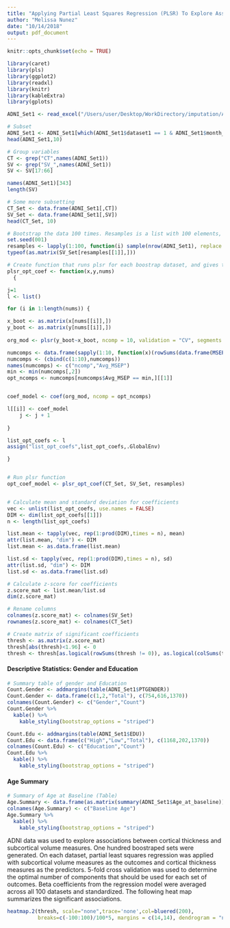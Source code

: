 ```yaml
---
title: "Applying Partial Least Squares Regression (PLSR) To Explore Associations Between Cortical Thickness and SubCortical Volume Using ADNI Data"
author: "Melissa Nunez"
date: "10/14/2018"
output: pdf_document
---
```


```r
knitr::opts_chunk$set(echo = TRUE)
```


```r
library(caret)
library(pls)
library(ggplot2)
library(readxl)
library(knitr)
library(kableExtra)
library(gplots)

ADNI_Set1 <- read_excel("/Users/user/Desktop/WorkDirectory/imputation/ADNI/dataset/ADNI\ 6\ datasets\ creation\ 2018_06_04.xlsx", sheet = 2)

# Subset
ADNI_Set1 <- ADNI_Set1[which(ADNI_Set1$dataset1 == 1 & ADNI_Set1$month_dataset1 == 0),]
head(ADNI_Set1,10)

# Group variables
CT <- grep("CT",names(ADNI_Set1))
SV <- grep("SV_",names(ADNI_Set1))
SV <- SV[17:66]

names(ADNI_Set1)[343]
length(SV)

# Some more subsetting
CT_Set <- data.frame(ADNI_Set1[,CT])
SV_Set <- data.frame(ADNI_Set1[,SV])
head(CT_Set, 10)

```


```r
# Bootstrap the data 100 times. Resamples is a list with 100 elements, each element has the indices of one boostrap set
set.seed(001)
resamples <- lapply(1:100, function(i) sample(nrow(ADNI_Set1), replace = T))
typeof(as.matrix(SV_Set[resamples[[1]],]))

```



```r
# Create function that runs plsr for each boostrap dataset, and gives the beta coefficients  for each regression based on the optimal number of components
plsr_opt_coef <- function(x,y,nums)
  {

j=1
l <- list()

for (i in 1:length(nums)) {

x_boot <- as.matrix(x[nums[[i]],])
y_boot <- as.matrix(y[nums[[i]],])
  
org_mod <- plsr(y_boot~x_boot, ncomp = 10, validation = "CV", segments = 5)

numcomps <- data.frame(sapply(1:10, function(x)(rowSums(data.frame(MSEP(org_mod, ncomp = x, intercept = FALSE)$val))/length(colnames(y)))[1]))
numcomps <- (cbind(c(1:10),numcomps))
names(numcomps) <- c("ncomp","Avg_MSEP")
min <- min(numcomps[,2])
opt_ncomps <- numcomps[numcomps$Avg_MSEP == min,][[1]]


coef_model <- coef(org_mod, ncomp = opt_ncomps)

l[[i]] <- coef_model
    j <- j + 1
    
}

list_opt_coefs <- l
assign("list_opt_coefs",list_opt_coefs,.GlobalEnv)

}


# Run plsr function
opt_coef_model <- plsr_opt_coef(CT_Set, SV_Set, resamples)


# Calculate mean and standard deviation for coefficients
vec <- unlist(list_opt_coefs, use.names = FALSE)
DIM <- dim(list_opt_coefs[[1]])
n <- length(list_opt_coefs)

list.mean <- tapply(vec, rep(1:prod(DIM),times = n), mean)
attr(list.mean, "dim") <- DIM
list.mean <- as.data.frame(list.mean)

list.sd <- tapply(vec, rep(1:prod(DIM),times = n), sd)
attr(list.sd, "dim") <- DIM
list.sd <- as.data.frame(list.sd)

# Calculate z-score for coefficients
z.score_mat <- list.mean/list.sd
dim(z.score_mat)

# Rename columns
colnames(z.score_mat) <- colnames(SV_Set)
rownames(z.score_mat) <- colnames(CT_Set)

# Create matrix of significant coefficients
thresh <- as.matrix(z.score_mat)
thresh[abs(thresh)<1.96] <- 0
thresh <- thresh[as.logical(rowSums(thresh != 0)), as.logical(colSums(thresh != 0))]
```



#### Descriptive Statistics: Gender and Education
```r
# Summary table of gender and Education
Count.Gender <- addmargins(table(ADNI_Set1$PTGENDER))
Count.Gender <- data.frame(c(1,2,"Total"), c(754,616,1370))
colnames(Count.Gender) <- c("Gender","Count")
Count.Gender %>%
  kable() %>%
    kable_styling(bootstrap_options = "striped")

Count.Edu <- addmargins(table(ADNI_Set1$EDU))
Count.Edu <- data.frame(c("High","Low","Total"), c(1168,202,1370))
colnames(Count.Edu) <- c("Education","Count")
Count.Edu %>%
  kable() %>%
    kable_styling(bootstrap_options = "striped")

```


#### Age Summary
```r
# Summary of Age at Baseline (Table)
Age.Summary <- data.frame(as.matrix(summary(ADNI_Set1$Age_at_baseline)))
colnames(Age.Summary) <- c("Baseline Age")
Age.Summary %>%
  kable() %>%
    kable_styling(bootstrap_options = "striped")
```

ADNI data was used to explore associations between cortical thickness and subcortical volume measures. One hundred boostraped sets were generated. On each dataset, partial least squares regression was applied with subcortical volume measures as the outcomes and cortical thickness measures as the predictors. 5-fold cross validation was used to determine the optimal number of components that should be used for each set of outcomes. Beta coefficients from the regression model were averaged across all 100 datasets and standardized. The following heat map summarizes the significant associations.

```r
heatmap.2(thresh, scale="none",trace='none',col=bluered(200),
          breaks=c(-100:100)/100*5, margins = c(14,14), dendrogram = "none", xlab = "Subvolume", ylab = "Cortical Thickness", key.par=list(mar=c(6,6,6,6)))
```


